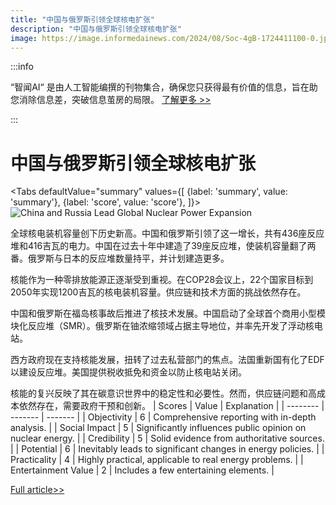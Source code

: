 ```yaml
---
title: "中国与俄罗斯引领全球核电扩张"
description: "中国与俄罗斯引领全球核电扩张"
image: https://image.informedainews.com/2024/08/Soc-4gB-1724411100-0.jpg
---
```



:::info

“智闻AI“ 是由人工智能编撰的刊物集合，确保您只获得最有价值的信息，旨在助您消除信息差，突破信息茧房的局限。  [了解更多 >>](/)

:::

# 中国与俄罗斯引领全球核电扩张


<Tabs
	defaultValue="summary"
	values={[
	{label: 'summary', value: 'summary'},
	{label: 'score', value: 'score'},
]}>
<TabItem value="summary">
<img
  src="https://image.informedainews.com/2024/08/Soc-4gB-1724411100-0.jpg"
  alt="China and Russia Lead Global Nuclear Power Expansion"
/>



全球核电装机容量创下历史新高。中国和俄罗斯引领了这一增长，共有436座反应堆和416吉瓦的电力。中国在过去十年中建造了39座反应堆，使装机容量翻了两番。俄罗斯与日本的反应堆数量持平，并计划建造更多。

核能作为一种零排放能源正逐渐受到重视。在COP28会议上，22个国家目标到2050年实现1200吉瓦的核电装机容量。供应链和技术方面的挑战依然存在。

中国和俄罗斯在福岛核事故后推进了核技术发展。中国启动了全球首个商用小型模块化反应堆（SMR）。俄罗斯在铀浓缩领域占据主导地位，并率先开发了浮动核电站。

西方政府现在支持核能发展，扭转了过去私营部门的焦点。法国重新国有化了EDF以建设反应堆。美国提供税收抵免和资金以防止核电站关闭。

核能的复兴反映了其在碳意识世界中的稳定性和必要性。然而，供应链问题和高成本依然存在，需要政府干预和创新。
</TabItem>
<TabItem value="score">
	| Scores     | Value   | Explanation |
	| -------- | ------- | ------- |
	| Objectivity  | 6    | Comprehensive reporting with in-depth analysis.    |
	| Social Impact | 5     | Significantly influences public opinion on nuclear energy.    |
	| Credibility    | 5    | Solid evidence from authoritative sources.    |
	| Potential    | 6    | Inevitably leads to significant changes in energy policies.    |
	| Practicality    | 4    | Highly practical, applicable to real energy problems.    |
	| Entertainment Value    | 2    | Includes a few entertaining elements.    |
</TabItem>
</Tabs>

[Full article>>](https://asia.nikkei.com/Business/Energy/China-and-Russia-drive-global-nuclear-power-capacity-to-record-high)
